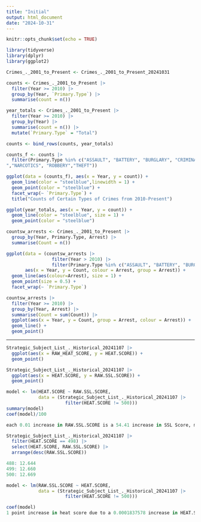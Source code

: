 ```yaml
---
title: "Initial"
output: html_document
date: "2024-10-31"
---
```


```r
knitr::opts_chunk$set(echo = TRUE)
```

```r
library(tidyverse)
library(dplyr)
library(ggplot2)
```

```r
Crimes_._2001_to_Present <- Crimes_._2001_to_Present_20241031
```

```r
counts <- Crimes_._2001_to_Present |>
  filter(Year >= 2010) |>
  group_by(Year, `Primary.Type`) |>
  summarise(count = n())
```

```r
year_totals <- Crimes_._2001_to_Present |>
  filter(Year >= 2010) |>
  group_by(Year) |>
  summarise(count = n()) |>
  mutate(`Primary.Type` = "Total")
```

```r
counts <- bind_rows(counts, year_totals)
```

```r
counts_f <- counts |>
  filter(Primary.Type %in% c("ASSAULT", "BATTERY", "BURGLARY", "CRIMINAL DAMAGE","MOTOR VEHICLE THEFT
","NARCOTICS", "ROBBERY","THEFT"))

ggplot(data = (counts_f), aes(x = Year, y = count)) +
  geom_line(color = "steelblue",linewidth = 1) +
  geom_point(color = "steelblue") +
  facet_wrap(~ `Primary.Type`) +
  title("Counts of Certain Types of Crimes from 2010-Present")
```

```r
ggplot(year_totals, aes(x = Year, y = count)) +
  geom_line(color = "steelblue", size = 1) +
  geom_point(color = "steelblue")
```

```r
countsw_arrests <- Crimes_._2001_to_Present |>
  group_by(Year, Primary.Type, Arrest) |>
  summarise(Count = n())
```

```r
ggplot(data = (countsw_arrests |>
                 filter(Year > 2010) |>
                 filter(Primary.Type %in% c("ASSAULT", "BATTERY", "BURGLARY", "CRIMINAL DAMAGE","MOTOR VEHICLE THEFT","NARCOTICS", "ROBBERY","THEFT"))), 
       aes(x = Year, y = Count, colour = Arrest, group = Arrest)) +
  geom_line(aes(colour=Arrest), size = 1) +
  geom_point(size = 0.5) +
  facet_wrap(~ `Primary.Type`)
```

```r
countsw_arrests |>
  filter(Year >= 2010) |>
  group_by(Year, Arrest) |>
  summarise(Count = sum(Count)) |>
  ggplot(aes(x = Year, y = Count, group = Arrest, colour = Arrest)) +
  geom_line() +
  geom_point()
```

-------------------------
```r
Strategic_Subject_List_._Historical_20241107 |>
  ggplot(aes(x = RAW_HEAT_SCORE, y = HEAT.SCORE)) +
  geom_point()
```
```r
Strategic_Subject_List_._Historical_20241107 |>
  ggplot(aes(x = HEAT.SCORE, y = RAW.SSL.SCORE)) +
  geom_point()
```

```r
model <- lm(HEAT.SCORE ~ RAW.SSL.SCORE, 
            data = (Strategic_Subject_List_._Historical_20241107 |>
                      filter(HEAT.SCORE != 500)))
summary(model)
coef(model)/100

each 0.01 increase in RAW.SSL.SCORE is a 54.41 increase in SSL Score, maxed at 500
```
```r
Strategic_Subject_List_._Historical_20241107 |>
  filter(HEAT.SCORE == 498) |>
  select(HEAT.SCORE, RAW.SSL.SCORE) |>
  arrange(desc(RAW.SSL.SCORE))

488: 12.644
499: 12.660
500: 12.669
```
```r
model <- lm(RAW.SSL.SCORE ~ HEAT.SCORE, 
            data = (Strategic_Subject_List_._Historical_20241107 |>
                      filter(HEAT.SCORE != 500)))

coef(model)
1 point increase in heat score due to a 0.0001837578 increase in HEAT.SCORE
```
